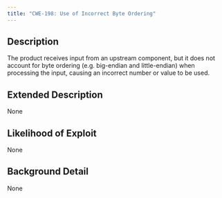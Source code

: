 ```yaml
---
title: "CWE-198: Use of Incorrect Byte Ordering"
---
```


## Description
The product receives input from an upstream component, but it does not account for byte ordering (e.g. big-endian and little-endian) when processing the input, causing an incorrect number or value to be used.

## Extended Description
None

## Likelihood of Exploit
None

## Background Detail
None
        